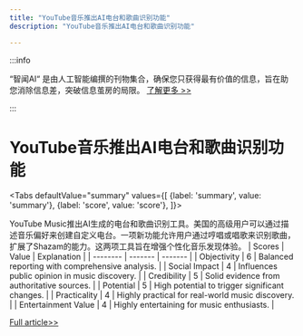 ```yaml
---
title: "YouTube音乐推出AI电台和歌曲识别功能"
description: "YouTube音乐推出AI电台和歌曲识别功能"

---
```



:::info

“智闻AI“ 是由人工智能编撰的刊物集合，确保您只获得最有价值的信息，旨在助您消除信息差，突破信息茧房的局限。  [了解更多 >>](/)

:::

# YouTube音乐推出AI电台和歌曲识别功能


<Tabs
	defaultValue="summary"
	values={[
	{label: 'summary', value: 'summary'},
	{label: 'score', value: 'score'},
]}>
<TabItem value="summary">


YouTube Music推出AI生成的电台和歌曲识别工具。美国的高级用户可以通过描述音乐偏好来创建自定义电台。一项新功能允许用户通过哼唱或唱歌来识别歌曲，扩展了Shazam的能力。这两项工具旨在增强个性化音乐发现体验。
</TabItem>
<TabItem value="score">
	| Scores     | Value   | Explanation |
	| -------- | ------- | ------- |
	| Objectivity  | 6    | Balanced reporting with comprehensive analysis.    |
	| Social Impact | 4     | Influences public opinion in music discovery.    |
	| Credibility    | 5    | Solid evidence from authoritative sources.    |
	| Potential    | 5    | High potential to trigger significant changes.    |
	| Practicality    | 4    | Highly practical for real-world music discovery.    |
	| Entertainment Value    | 4    | Highly entertaining for music enthusiasts.    |
</TabItem>
</Tabs>

[Full article>>](https://techcrunch.com/2024/07/15/youtube-music-is-testing-an-ai-generated-radio-feature-and-adding-a-song-recognition-tool/)

